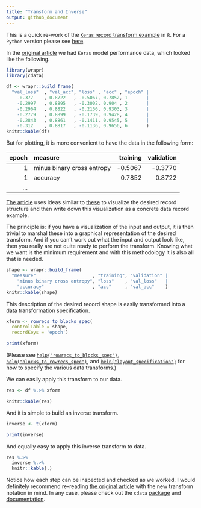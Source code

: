 ```yaml
---
title: "Transform and Inverse"
output: github_document
---
```


This is a quick re-work of the [`Keras` record transform example](http://winvector.github.io/FluidData/FluidDataReshapingWithCdata.html) in `R`. For a `Python` version please see [here](https://github.com/WinVector/data_algebra/blob/master/Examples/Inverse/Inverse.md).

In the [original article](http://winvector.github.io/FluidData/FluidDataReshapingWithCdata.html) we had `Keras` model performance data, which looked like the following.

```r
library(wrapr)
library(cdata)

df <- wrapr::build_frame(
  "val_loss"  , "val_acc", "loss" , "acc" , "epoch" |
    -0.377    , 0.8722   , -0.5067, 0.7852, 1       |
    -0.2997   , 0.8895   , -0.3002, 0.904 , 2       |
    -0.2964   , 0.8822   , -0.2166, 0.9303, 3       |
    -0.2779   , 0.8899   , -0.1739, 0.9428, 4       |
    -0.2843   , 0.8861   , -0.1411, 0.9545, 5       |
    -0.312    , 0.8817   , -0.1136, 0.9656, 6       )
knitr::kable(df)
```

But for plotting, it is more convenient to have the data in the following form:

| epoch | measure                    | training | validation |
| ----: | :------------------------- | -------: | ---------: |
|     1 | minus binary cross entropy | \-0.5067 |   \-0.3770 |
|     1 | accuracy                   |   0.7852 |     0.8722 |
| ...                                                        |

[The article](http://winvector.github.io/FluidData/FluidDataReshapingWithCdata.html) uses ideas similar to [these](https://winvector.github.io/cdata/articles/design.html) to visualize the desired record structure and then write down this visualization as a concrete data record example.

The principle is: if you have a visualization of the input and output, it is then trivial to marshal these into a graphical representation of the desired transform. And if you can't work out what the input and output look like, then you really are not quite ready to perform the transform.  Knowing what we want is the minimum requirement and with this methodology it is also all that is needed.

```r
shape <- wrapr::build_frame(
  "measure"                     , "training", "validation" |
    "minus binary cross entropy", "loss"    , "val_loss"   |
    "accuracy"                  , "acc"     , "val_acc"    )
knitr::kable(shape)
```

This description of the desired record shape is easily transformed into a data transformation specification.

```r
xform <- rowrecs_to_blocks_spec(
  controlTable = shape,
  recordKeys = 'epoch') 

print(xform)
```

(Please see [`help("rowrecs_to_blocks_spec")`](https://winvector.github.io/cdata/reference/rowrecs_to_blocks_spec.html), [`help("blocks_to_rowrecs_spec")`](https://winvector.github.io/cdata/reference/blocks_to_rowrecs_spec.html), and [`help("layout_specification")`](https://winvector.github.io/cdata/reference/layout_specification.html) for how to specify the various data transforms.)

We can easily apply this transform to our data.

```r
res <- df %.>% xform

knitr::kable(res)
```

And it is simple to build an inverse transform.

```r
inverse <- t(xform)

print(inverse)
```

And equally easy to apply this inverse transform to data.

```r

res %.>% 
  inverse %.>% 
  knitr::kable(.)
```

Notice how each step can be inspected and checked as we worked. I would definitely recommend re-reading [the original article](http://winvector.github.io/FluidData/FluidDataReshapingWithCdata.html) with the new transform notation in mind. In any case, please check out the `cdata` [package](https://github.com/WinVector/cdata) and [documentation](https://winvector.github.io/cdata/).

